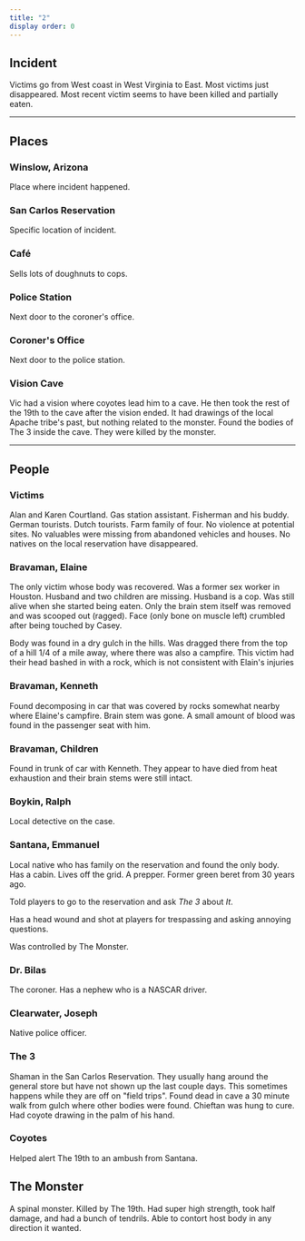 ```yaml
---
title: "2"
display order: 0
---
```


## Incident

Victims go from West coast in West Virginia to East. Most victims just disappeared. Most recent victim seems to have been killed and partially eaten.

---

## Places

### Winslow, Arizona

Place where incident happened.

### San Carlos Reservation
Specific location of incident.

### Café

Sells lots of doughnuts to cops.

### Police Station

Next door to the coroner's office.

### Coroner's Office

Next door to the police station.

### Vision Cave
Vic had a vision where coyotes lead him to a cave. He then took the rest of the 19th to the cave after the vision ended. It had drawings of the local Apache tribe's past, but nothing related to the monster. Found the bodies of The 3 inside the cave. They were killed by the monster.

---

## People

### Victims

Alan and Karen Courtland. Gas station assistant. Fisherman and his buddy. German tourists. Dutch tourists. Farm family of four. No violence at potential sites. No valuables were missing from abandoned vehicles and houses. No natives on the local reservation have disappeared.

### Bravaman, Elaine

The only victim whose body was recovered. Was a former sex worker in Houston. Husband and two children are missing. Husband is a cop. Was still alive when she started being eaten. Only the brain stem itself was removed and was scooped out (ragged). Face (only bone on muscle left) crumbled after being touched by Casey.

Body was found in a dry gulch in the hills. Was dragged there from the top of a hill 1/4 of a mile away, where there was also a campfire. This victim had their head bashed in with a rock, which is not consistent with Elain's injuries

### Bravaman, Kenneth

Found decomposing in car that was covered by rocks somewhat nearby where Elaine's campfire. Brain stem was gone. A small amount of blood was found in the passenger seat with him.

### Bravaman, Children

Found in trunk of car with Kenneth. They appear to have died from heat exhaustion and their brain stems were still intact.

### Boykin, Ralph

Local detective on the case.

### Santana, Emmanuel

Local native who has family on the reservation and found the only body. Has a cabin. Lives off the grid. A prepper. Former green beret from 30 years ago.

Told players to go to the reservation and ask _The 3_ about _It_.

Has a head wound and shot at players for trespassing and asking annoying questions.

Was controlled by The Monster.

### Dr. Bilas

The coroner. Has a nephew who is a NASCAR driver.

### Clearwater, Joseph

Native police officer.

### The 3
Shaman in the San Carlos Reservation. They usually hang around the general store but have not shown up the last couple days. This sometimes happens while they are off on "field trips". Found dead in cave a 30 minute walk from gulch where other bodies were found. Chieftan was hung to cure. Had coyote drawing in the palm of his hand.

### Coyotes
Helped alert The 19th to an ambush from Santana.

## The Monster
A spinal monster. Killed by The 19th. Had super high strength, took half damage, and had a bunch of tendrils. Able to contort host body in any direction it wanted.
